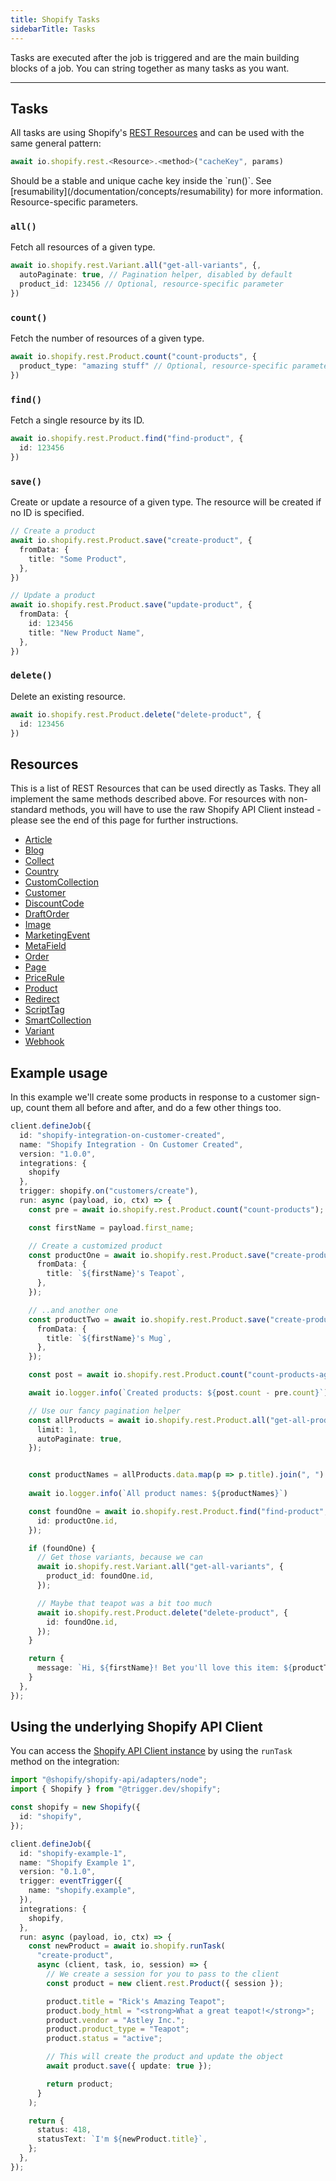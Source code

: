 ```yaml
---
title: Shopify Tasks
sidebarTitle: Tasks
---
```


Tasks are executed after the job is triggered and are the main building blocks of a job. You can string together as many tasks as you want.

---

## Tasks

All tasks are using Shopify's [REST Resources](https://github.com/Shopify/shopify-api-js/blob/ff0900cd383712e6362b6dd3370d8ab11caabd3d/packages/shopify-api/docs/guides/rest-resources.md) and can be used with the same general pattern:

```ts
await io.shopify.rest.<Resource>.<method>("cacheKey", params)
```

<ParamField body="cacheKey" type="string" required>
  Should be a stable and unique cache key inside the `run()`. See
  [resumability](/documentation/concepts/resumability) for more information.
</ParamField>
<ParamField body="params" type="object">
  Resource-specific parameters.
</ParamField>

### `all()`

Fetch all resources of a given type.

```ts
await io.shopify.rest.Variant.all("get-all-variants", {,
  autoPaginate: true, // Pagination helper, disabled by default
  product_id: 123456 // Optional, resource-specific parameter
})
```

### `count()`

Fetch the number of resources of a given type.

```ts
await io.shopify.rest.Product.count("count-products", {
  product_type: "amazing stuff" // Optional, resource-specific parameters
})
```

### `find()`

Fetch a single resource by its ID.

```ts
await io.shopify.rest.Product.find("find-product", {
  id: 123456
})
```

### `save()`

Create or update a resource of a given type. The resource will be created if no ID is specified.

```ts
// Create a product
await io.shopify.rest.Product.save("create-product", {
  fromData: {
    title: "Some Product",
  },
})

// Update a product
await io.shopify.rest.Product.save("update-product", {
  fromData: {
    id: 123456
    title: "New Product Name",
  },
})
```

### `delete()`

Delete an existing resource.

```ts
await io.shopify.rest.Product.delete("delete-product", {
  id: 123456
})
```

## Resources

This is a list of REST Resources that can be used directly as Tasks. They all implement the same methods described above. For resources with non-standard methods, you will have to use the raw Shopify API Client instead - please see the end of this page for further instructions.

- [Article](https://shopify.dev/docs/api/admin-rest/2023-07/resources/article)
- [Blog](https://shopify.dev/docs/api/admin-rest/2023-07/resources/blog)
- [Collect](https://shopify.dev/docs/api/admin-rest/2023-07/resources/collect)
- [Country](https://shopify.dev/docs/api/admin-rest/2023-07/resources/country)
- [CustomCollection](https://shopify.dev/docs/api/admin-rest/2023-07/resources/customcollection)
- [Customer](https://shopify.dev/docs/api/admin-rest/2023-07/resources/customer)
- [DiscountCode](https://shopify.dev/docs/api/admin-rest/2023-07/resources/discountCode)
- [DraftOrder](https://shopify.dev/docs/api/admin-rest/2023-07/resources/draftOrder)
- [Image](https://shopify.dev/docs/api/admin-rest/2023-07/resources/image)
- [MarketingEvent](https://shopify.dev/docs/api/admin-rest/2023-07/resources/marketingevent)
- [MetaField](https://shopify.dev/docs/api/admin-rest/2023-07/resources/metafield)
- [Order](https://shopify.dev/docs/api/admin-rest/2023-07/resources/order)
- [Page](https://shopify.dev/docs/api/admin-rest/2023-07/resources/page)
- [PriceRule](https://shopify.dev/docs/api/admin-rest/2023-07/resources/pricerule)
- [Product](https://shopify.dev/docs/api/admin-rest/2023-07/resources/product)
- [Redirect](https://shopify.dev/docs/api/admin-rest/2023-07/resources/redirect)
- [ScriptTag](https://shopify.dev/docs/api/admin-rest/2023-07/resources/scripttag)
- [SmartCollection](https://shopify.dev/docs/api/admin-rest/2023-07/resources/smartcollection)
- [Variant](https://shopify.dev/docs/api/admin-rest/2023-07/resources/variant)
- [Webhook](https://shopify.dev/docs/api/admin-rest/2023-07/resources/webhook)


## Example usage

In this example we'll create some products in response to a customer sign-up, count them all before and after, and do a few other things too.

```ts
client.defineJob({
  id: "shopify-integration-on-customer-created",
  name: "Shopify Integration - On Customer Created",
  version: "1.0.0",
  integrations: {
    shopify
  },
  trigger: shopify.on("customers/create"),
  run: async (payload, io, ctx) => {
    const pre = await io.shopify.rest.Product.count("count-products");

    const firstName = payload.first_name;

    // Create a customized product
    const productOne = await io.shopify.rest.Product.save("create-product-one", {
      fromData: {
        title: `${firstName}'s Teapot`,
      },
    });

    // ..and another one
    const productTwo = await io.shopify.rest.Product.save("create-product-two", {
      fromData: {
        title: `${firstName}'s Mug`,
      },
    });

    const post = await io.shopify.rest.Product.count("count-products-again");

    await io.logger.info(`Created products: ${post.count - pre.count}`)

    // Use our fancy pagination helper
    const allProducts = await io.shopify.rest.Product.all("get-all-products", {
      limit: 1,
      autoPaginate: true,
    });


    const productNames = allProducts.data.map(p => p.title).join(", ")
  
    await io.logger.info(`All product names: ${productNames}`)

    const foundOne = await io.shopify.rest.Product.find("find-product", {
      id: productOne.id,
    });

    if (foundOne) {
      // Get those variants, because we can
      await io.shopify.rest.Variant.all("get-all-variants", {
        product_id: foundOne.id,
      });

      // Maybe that teapot was a bit too much
      await io.shopify.rest.Product.delete("delete-product", {
        id: foundOne.id,
      });
    }

    return {
      message: `Hi, ${firstName}! Bet you'll love this item: ${productTwo.title}`
    }
  },
});
```

## Using the underlying Shopify API Client

You can access the [Shopify API Client instance](https://github.com/Shopify/shopify-api-js/blob/ff0900cd383712e6362b6dd3370d8ab11caabd3d/packages/shopify-api/docs/reference/shopifyApi.md) by using the `runTask` method on the integration:

```ts
import "@shopify/shopify-api/adapters/node";
import { Shopify } from "@trigger.dev/shopify";

const shopify = new Shopify({
  id: "shopify",
});

client.defineJob({
  id: "shopify-example-1",
  name: "Shopify Example 1",
  version: "0.1.0",
  trigger: eventTrigger({
    name: "shopify.example",
  }),
  integrations: {
    shopify,
  },
  run: async (payload, io, ctx) => {
    const newProduct = await io.shopify.runTask(
      "create-product",
      async (client, task, io, session) => {
        // We create a session for you to pass to the client
        const product = new client.rest.Product({ session });

        product.title = "Rick's Amazing Teapot";
        product.body_html = "<strong>What a great teapot!</strong>";
        product.vendor = "Astley Inc.";
        product.product_type = "Teapot";
        product.status = "active";

        // This will create the product and update the object
        await product.save({ update: true });

        return product;
      }
    );

    return {
      status: 418,
      statusText: `I'm ${newProduct.title}`,
    };
  },
});
```

